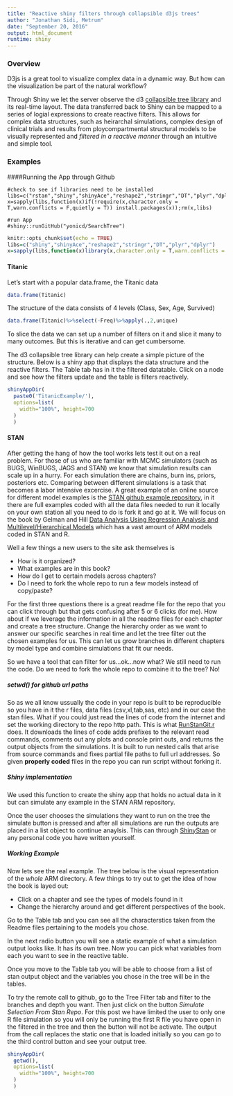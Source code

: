 ```yaml
---
title: "Reactive shiny filters through collapsible d3js trees"
author: "Jonathan Sidi, Metrum"
date: "September 20, 2016"
output: html_document
runtime: shiny
---
```


### Overview
D3js is a great tool to visualize complex data in a dynamic way. But how can the visualization be part of the natural workflow? 

Through Shiny we let the server observe the d3 [collapsible tree library](https://bl.ocks.org/mbostock/4339083) and its real-time layout. The data transferred  back to Shiny can be mapped to a series of logial expressions to create reactive filters. This allows for complex data structures, such as heirarchal simulations, complex design of clinical trials and results from ploycompartmental structural models to be visually represented and *filtered in a reactive manner* through an intuitive and simple tool.

### Examples

####Running the App through Github
```
#check to see if libraries need to be installed
libs=c("rstan","shiny","shinyAce","reshape2","stringr","DT","plyr","dplyr")
x=sapply(libs,function(x)if(!require(x,character.only = T,warn.conflicts = F,quietly = T)) install.packages(x));rm(x,libs)

#run App
#shiny::runGitHub("yonicd/SearchTree")
```

```r
knitr::opts_chunk$set(echo = TRUE)
libs=c("shiny","shinyAce","reshape2","stringr","DT","plyr","dplyr")
x=sapply(libs,function(x)library(x,character.only = T,warn.conflicts = F,quietly = T)) 
```

#### Titanic
Let's start with a popular data.frame, the Titanic data

```r
data.frame(Titanic)
```

The structure of the data consists of 4 levels (Class, Sex, Age, Survived)

```r
data.frame(Titanic)%>%select(-Freq)%>%apply(.,2,unique)
```

To slice the data we can set up a number of filters on it and slice it many to many outcomes. But this is iterative and can get cumbersome.

The d3 collapsible tree library can help create a simple picture of the structure. Below is a shiny app that displays the data structure and the reactive filters. The Table tab has in it the filtered datatable. Click on a node and see how the filters update and the table is filters reactively.

```r
shinyAppDir(
  paste0('TitanicExample/'),  
  options=list(
    width="100%", height=700
  )
  )
```

#### STAN
After getting the hang of how the tool works lets test it out on a real problem. For those of us who are familiar with MCMC simulators (such as BUGS, WinBUGS, JAGS and STAN) we know that simulation results can scale up in a hurry. For each simulation there are chains, burn ins, priors, posteriors etc. Comparing between different simulations is a task that becomes a labor intensive excercise. A great example of an online source for different model examples is the [STAN github example repository](https://github.com/stan-dev/example-models), in it there are full examples coded with all the data files needed to run it locally on your own station all you need to do is fork it and go at it. We will focus on the book by Gelman and Hill [Data Analysis Using Regression Analysis and Multilevel/Hierarchical Models](http://www.stat.columbia.edu/~gelman/arm/) which has a vast amount of ARM models coded in STAN and R. 

Well a few things a new users to the site ask themselves is

  - How is it organized? 
  - What examples are in this book?
  - How do I get to certain models across chapters?
  - Do I need to fork the whole repo to run a few models instead of copy/paste?
  
For the first three questions there is a great readme file for the repo that you can click through but that gets confusing after 5 or 6 clicks (for me). How about if we leverage the information in all the readme files for each chapter and create a tree structure. Change the hierarchy order as we want to answer our specific searches in real time and let the tree filter out the chosen examples for us. This can let us grow branches in different chapters by model type and combine simulations that fit our needs. 

So we have a tool that can filter for us...ok...now what? We still need to run the code. Do we need to fork the whole repo to combine it to the tree? No!

##### setwd() for github url paths
So as we all know ussually the code in your repo is built to be reproducible so you have in it the r files, data files (csv,xl,tab,sas, etc) and in our case the stan files. What if you could just read the lines of code from the internet and set the working directory to the repo http path. This is what [RunStanGit.r](https://github.com/yonicd/SearchTree/blob/master/RunStanGit.r) does. It downloads the lines of code adds prefixes to the relevant read commands, comments out any plots and console print outs, and returns the output objects from the simulations. It is built to run nested calls that arise from source commands and fixes partial file paths to full url addresses. So given **properly coded** files in the repo you can run script without forking it. 

##### Shiny implementation
We used this function to create the shiny app that holds no actual data in it but can simulate any example in the STAN ARM repository.

Once the user chooses the simulations they want to run on the tree the simulate button is pressed and after all simulations are run the outputs are placed in a list object to continue anaylsis. This can through [ShinyStan](http://mc-stan.org/interfaces/shinystan) or any personal code you have written yourself.

##### Working Example
Now lets see the real example. The tree below is the visual representation of the *whole* ARM directory. A few things to try out to get the idea of how the book is layed out:

  - Click on a chapter and see the types of models found in it
  - Change the hierarchy around and get different perspectives of the book. 

Go to the Table tab and you can see all the characterstics taken from the Readme files pertaining to the models you chose. 
  
In the next radio button you will see a static example of what a simulation output looks like. It has its own tree. Now you can pick what variables from each you want to see in the reactive table.

Once you move to the Table tab  you will be able to choose from a list of stan output object and the variables you chose in the tree will be in the tables.

To try the remote call to github, go to the Tree Filter tab and filter to the branches and depth you want. Then just click on the button *Simulate Selection From Stan Repo*. For this post we have limited the user to only one R file simulation so you will only be running the first R file you have open in the filtered in the tree and then the button will not be activate. The output from the call replaces the static one that is loaded initially so you can go to the third control button and see your output tree. 
  
```r
shinyAppDir(
  getwd(),
  options=list(
    width="100%", height=700
  )
  )
```